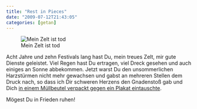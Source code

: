 ```yaml
---
title: "Rest in Pieces"
date: "2009-07-12T21:43:05"
categories: [getan]
---
```


![Mein Zelt ist tod](zelt1.jpg)

Acht Jahre und zehn Festivals lang hast Du, mein treues Zelt, mir gute Dienste geleistet. Viel Regen hast Du ertragen, viel Dreck gesehen und auch einiges an Sonne abbekommen. Jetzt warst Du den unsommerlichen Harzstürmen nicht mehr gewachsen und gabst an mehreren Stellen dem Druck nach, so dass ich Dir schweren Herzens den Gnadenstoß gab und Dich [in einem Müllbeutel verpackt gegen ein Plakat eintauschte](http://et.portallogin1.de/index.php?id=3327&type=2).

Mögest Du in Frieden ruhen!
